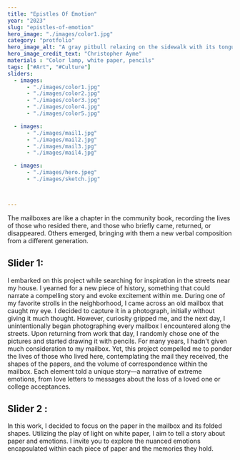 ```yaml
---
title: "Epistles Of Emotion"
year: "2023"
slug: "epistles-of-emotion"
hero_image: "./images/color1.jpg"
category: "protfolio"
hero_image_alt: "A gray pitbull relaxing on the sidewalk with its tongue hanging out"
hero_image_credit_text: "Christopher Ayme"
materials : "Color lamp, white paper, pencils"
tags: ["#Art", "#Culture"]
sliders:
  - images:
      - "./images/color1.jpg"
      - "./images/color2.jpg"
      - "./images/color3.jpg"
      - "./images/color4.jpg"
      - "./images/color5.jpg"

  - images:
      - "./images/mail1.jpg"
      - "./images/mail2.jpg"
      - "./images/mail3.jpg"
      - "./images/mail4.jpg"

  - images:
      - "./images/hero.jpeg"
      - "./images/sketch.jpg"



---
```


The mailboxes are like a chapter in the community book, recording the lives of those who resided there, and those who
briefly came, returned, or disappeared. Others emerged, bringing with them a new verbal composition from a different
generation.



## Slider 1: 

I embarked on this project while searching for inspiration in the streets
near my house. I yearned for a new piece of history, something that
could narrate a compelling story and evoke excitement within me.
During one of my favorite strolls in the neighborhood, I came across an
old mailbox that caught my eye. I decided to capture it in a photograph,
initially without giving it much thought. However, curiosity gripped me,
and the next day, I unintentionally began photographing every mailbox I
encountered along the streets. Upon returning from work that day, I
randomly chose one of the pictures and started drawing it with pencils.
For many years, I hadn't given much consideration to my mailbox. Yet,
this project compelled me to ponder the lives of those who lived here,
contemplating the mail they received, the shapes of the papers, and the
volume of correspondence within the mailbox. Each element told a
unique story—a narrative of extreme emotions, from love letters to
messages about the loss of a loved one or college acceptances.


## Slider 2 :  

In this work, I decided to focus on the paper in the mailbox and its
folded shapes. Utilizing the play of light on white paper, I aim to tell a
story about paper and emotions. I invite you to explore the nuanced
emotions encapsulated within each piece of paper and the memories
they hold.


